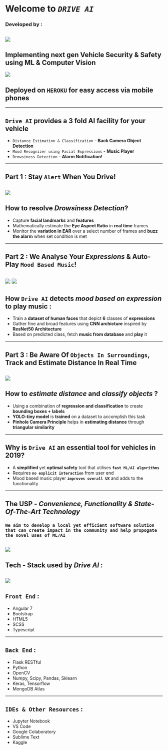 # Welcome to **_`DRIVE AI`_**
### Developed by :
![](https://mark.trademarkia.com/services/logo.ashx?sid=85355740)
---
## Implementing next gen **Vehicle Security & Safety** using ML & Computer Vision
![](https://autotechreview.com/images/Web-images/2019/January/News/QuEST-Global-Mobiliya-Image.jpeg)
## Deployed on **`HEROKU`** for easy access via mobile phones
---
## **`Drive AI`** provides a 3 fold AI facility for your vehicle
* `Distance Estimation & Classification` - **Back Camera Object Detection**
* `Mood Recognizer using Facial Expressions` - **Music Player**
* `Drowsiness Detection` - **Alarm Notification!**
---
## Part 1 : Stay **`Alert`** When You Drive!
![](http://81.47.175.201/compass/images/stories/4-1-3b.jpg)
---
## How to resolve **_Drowsiness Detection_**?
* Capture **facial landmarks** and **features**
* Mathematically estimate the **Eye Aspect Ratio** in **real time** frames
* Monitor the **variation in EAR** over a select number of frames and **buzz the alarm** when set condition is met
---
## Part 2 : We Analyse Your **_Expressions_** & Auto-Play `Mood Based Music`!
![](http://luxai.com/wp-content/uploads/2017/11/Faces-300x259.jpg)     ![](http://chasingafterparadise.com/wp-content/uploads/2018/09/Music-Notes-300x259.png)
---
## How **`Drive AI`** detects _mood based on expression_ to play music :
* Train a **dataset of human faces** that depict **6** classes of **expressions**
* Gather fine and broad features using **CNN archicture** inspired by **ResNet50 Architecture**
* Based on predicted class, fetch **music from database** and **play** it
---
## Part 3 : Be Aware Of `Objects In Surroundings`, Track and **Estimate Distance** In Real Time
![](https://s3-ap-south-1.amazonaws.com/av-blog-media/wp-content/uploads/2018/12/Screenshot-from-2018-11-29-13-03-17.png)
---
## How to **_estimate distance_** and **_classify objects_** ?
* Using a combination of **regression and classification** to create **bounding boxes + labels**
* **YOLO-tiny model** is **trained** on a dataset to accomplish this task
* **Pinhole Camera Principle** helps in **estimating distance** through **triangular similarity**
---
## Why is **`Drive AI`** an essential tool for vehicles in 2019?
* A **simplified** yet **optimal safety** tool that utilises **`fast ML/AI algorithms`**
* Requires **`no explicit interaction`** from user end
* Mood based music player **`improves overall UX`** and adds to the functionality
---
## **The USP** - _Convenience, Functionality & State-Of-The-Art Technology_
### `We aim to develop a local yet efficient software solution that can create impact in the community and help propogate the novel uses of ML/AI`
![](https://gajitz.com/wp-content/uploads/2014/03/volvo-safety-sensors.jpg)
---
## Tech - Stack used by **_Drive AI_** :
![](https://www.hotelappz.com/wp-content/uploads/2019/01/Hotel-Tech-Stack-Integration-400x294.png)
---
## `Front End` :
* Angular 7
* Bootstrap
* HTML5
* SCSS
* Typescript
---
## `Back End` : 
* Flask RESTful
* Python
* OpenCV
* Numpy, Scipy, Pandas, Sklearn
* Keras, Tensorflow
* MongoDB Atlas
---
## `IDEs & Other Resources` :
* Jupyter Notebook
* VS Code
* Google Colaboratory
* Sublime Text
* Kaggle





